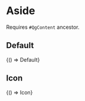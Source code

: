 


<Meta title="Components/Aside" decorators={[QgContent]} />

# Aside

Requires `#QgContent` ancestor.

## Default

<Canvas sourceState="shown">
  <Story
    name="Default"
    parameters={{
      docs: {
        source: {
          code: Default,
        },
      },
    }}
  >
    {() => Default}
  </Story>
</Canvas>

## Icon

<Canvas sourceState="shown">
  <Story
    name="Icon"
    parameters={{
      docs: {
        source: {
          code: Icon,
        },
      },
    }}
  >
    {() => Icon}
  </Story>
</Canvas>
